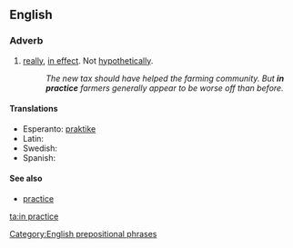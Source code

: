 ==English==

===Adverb===
{{en-adv|pos=[[in]] [[practice]]|-}}

# [[really]], [[in effect]]. Not [[hypothetically]].
#:''The new tax should have helped the farming community. But '''in practice''' farmers generally appear to be worse off than before.''

====Translations====
*Esperanto: [[praktike]]
*Latin: {{t|la|in actu}}
*Swedish: {{t|sv|i praktiken}}
*Spanish: {{t-|es|en la práctica}}

====See also====
*[[practice]]

[[Category:English prepositional phrases]]

[[ta:in practice]]